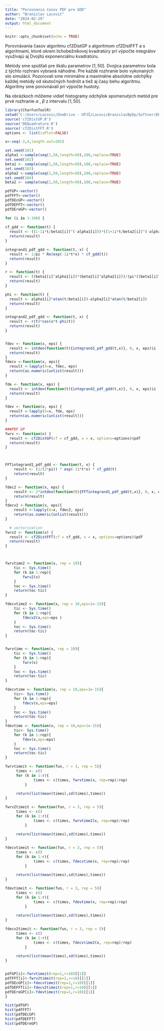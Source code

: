 ---
title: "Porovnania časov PDF pre GDD"
author: "Branislav Lacovič"
date: "2024-02-29"
output: html_document
---

```{r setup, include=FALSE}
knitr::opts_chunk$set(echo = TRUE)
```
Porovnávania  časov algoritmu cf2DistGP s algoritmom cf2DistFFT a s algoritmami, ktoré okrem lichobežníkovej kvadratúry pri výpočte integrálov využívajú aj Dvojitú exponenciálnu kvadratúru.

Metódy sme spúšťali pre škálu parametrov  $[1, 50]$. Dvojica parametrov bola z týchto rozhraní vybraná náhodne. Pre každé rozhranie bolo vykonaných sto simulácii. Pozorovali sme minimálne a maximálne absolútne odchýlky každej metódy od skutočných hodnôt a tiež aj časy behu algoritmu. Algoritmy sme porovnávali pri výpočte hustoty.

Na obrázkoch môžeme vidieť histogramy odchýlok spomenutých metód pre prvé rozhranie $\alpha$ , $\beta$ z intervalu $[1, 50]$.
```{r}
library(CharFunToolR)
setwd("C:/Users/Lacovic/OneDrive - UPJŠ/LacovicBranislavBpDp/Softver/DE_kvadratura/skuska GDD")
source('cf2DistGP.R')
source('DEQuadrature.R')
source('cf2DistFFT.R')
options <- list(isPlot=FALSE)

x<-seq(-3,4,length.out=201)

```

```{r warning=FALSE}
set.seed(101)
alpha1 <-sample(seq(1,50,length=50),100,replace=TRUE) 
set.seed(102)
beta1 <- sample(seq(1,50,length=50),100,replace=TRUE)
set.seed(103)
alpha2 <-sample(seq(1,50,length=50),100,replace=TRUE) 
set.seed(104)
beta2 <- sample(seq(1,50,length=50),100,replace=TRUE)

pdfGP<-vector()
pdfFFT<-vector()
pdfDEcGP<-vector()
pdfDEFFT<-vector()
pdfDEreGP<-vector()

for (i in 1:100) {
  
cf_gdd <- function(t) {
  result <- ((1-1i*t/beta1[i])^(-alpha1[i]))*((1+1i*t/beta2[i])^(-alpha2[i]))
  return(result)
}

integrand1_pdf_gdd <- function(t, x) {
  result <- 1/pi * Re(exp(-1i*t*x) * cf_gdd(t))
  return(result)
}

r <- function(t) {
  result <- ((beta1[i]^alpha1[i])*(beta2[i]^alpha2[i]))/(pi*((beta1[i]^2+t^2)^(alpha1[i]/2))*((beta2[i]^2+t^2)^(alpha2[i]/2)))
  return(result)
}

phi <- function(t) {
  result <- alpha1[i]*atan(t/beta1[i])-alpha2[i]*atan(t/beta2[i])
  return(result)
}

integrand2_pdf_gdd <- function(t, x) {
  result <- r(t)*cos(x*t-phi(t))
  return(result)
}


fdec <- function(x, eps) {
  result <- intdeo(function(t){integrand1_pdf_gdd(t,x)}, 0, x, eps)$i
  return(result)
}
fdecv <-function(x, eps){
  result <-lapply(X=x, fdec, eps)
  return(as.numeric(unlist(result)))
}

fde <- function(x, eps) {
  result <- intdeo(function(t){integrand2_pdf_gdd(t,x)}, 0, x, eps)$i
  return(result)
}

fdev <- function(x, eps) {
  result <-lapply(X=x, fde, eps)
  return(as.numeric(unlist(result)))
}  

###PDF GP
fwrv <- function(x) {
  result <- cf2DistGP(cf = cf_gdd, x = x, options=options)$pdf
  return(result)
}



FFTintegrand1_pdf_gdd <- function(t, x) {
    result <- (1/(2*pi)) * exp(-1i*t*x) * cf_gdd(t)
    return(result)
}

fdec2 <- function(x, eps) {
    result <- 2*intdeo(function(t){FFTintegrand1_pdf_gdd(t,x)}, 0, x, eps)$i
    return(result)
}
fdecv2 <-function(x, eps){
    result <-lapply(X=x, fdec2, eps)
    return(as.numeric(unlist(result)))
}

  # vectorization
fwrv2 <- function(x) {
  result <- cf2DistFFT(cf = cf_gdd, x = x, options=options)$pdf
  return(result)
}



fwrvtime2 <- function(x, rep = 10){
    tic <- Sys.time()
    for (k in 1:rep){
        fwrv2(x)
    }
    toc <- Sys.time()
    return(toc-tic)
}

fdecvtime2 <- function(x, rep = 10,eps=1e-15){
    tic <- Sys.time()
    for (k in 1:rep){
        fdecv2(x,eps=eps )
    }
    toc <- Sys.time()
    return(toc-tic)
}


fwrvtime <- function(x, rep = 10){
    tic <- Sys.time()
    for (k in 1:rep){
        fwrv(x)
    }
    toc <- Sys.time()
    return(toc-tic)
}

fdecvtime <- function(x, rep = 10,eps=1e-15){
    tic<- Sys.time()
    for (k in 1:rep){
        fdecv(x,eps=eps)
    }
    toc <- Sys.time()
    return(toc-tic)
}
fdevtime <- function(x, rep = 10,eps=1e-15){
    tic<- Sys.time()
    for (k in 1:rep){
        fdev(x,eps=eps)
    }
    toc <- Sys.time()
    return(toc-tic)
}

fwrvtimeit <- function(fun, r = 3, rep = 5){
     times <- c()
     for (k in 1:r){
             times <- c(times, fwrvtime(x, rep=rep)/rep) 
         } 
     
     return(list(mean(times),sd(times),times))
}

fwrv2timeit <- function(fun, r = 3, rep = 5){
     times <- c()
     for (k in 1:r){
             times <- c(times, fwrvtime2(x, rep=rep)/rep) 
         } 
     
     return(list(mean(times),sd(times),times))
}

fdecvtimeit <- function(fun, r = 3, rep = 5){
     times <- c()
     for (k in 1:r){
             times <- c(times, fdecvtime(x, rep=rep)/rep) 
         } 
     
     return(list(mean(times),sd(times),times))
}

fdevtimeit <- function(fun, r = 3, rep = 5){
     times <- c()
     for (k in 1:r){
             times <- c(times, fdevtime(x, rep=rep)/rep) 
         } 
     
     return(list(mean(times),sd(times),times))
}

fdecv2timeit <- function(fun, r = 3, rep = 5){
     times <- c()
     for (k in 1:r){
             times <- c(times, fdecvtime2(x, rep=rep)/rep) 
         } 
     
     return(list(mean(times),sd(times),times))
}


pdfGP[i]<-fwrvtimeit(rep=1,r=10)[[1]]
pdfFFT[i]<-fwrv2timeit(rep=1,r=10)[[1]]
pdfDEcGP[i]<-fdecvtimeit(rep=1,r=10)[[1]]
pdfDEFFT[i]<-fdecv2timeit(rep=1,r=10)[[1]]
pdfDEreGP[i]<-fdevtimeit(rep=1,r=10)[[1]]
}

```

```{r warning=FALSE}

hist(pdfGP)
hist(pdfFFT)
hist(pdfDEcGP)
hist(pdfDEFFT)
hist(pdfDEreGP)


```
